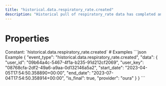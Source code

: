```yaml
---
title: "historical.data.respiratory_rate.created"
description: "Historical pull of respiratory_rate data has completed and you can now pull data for this resource."
---
```

# Properties
<ResponseField name="event_type" type="const string" required="true">
Constant: `historical.data.respiratory_rate.created`
</ResponseField>
<ResponseField name="data" type="HistoricalDataCreated" required="true">
<Expandable title="HistoricalDataCreated" defaultOpen="true">
<ResponseField name="user_id" type="string" required="true">
</ResponseField>
<ResponseField name="user_key" type="string" required="true">
</ResponseField>
<ResponseField name="start_date" type="string" required="true">
</ResponseField>
<ResponseField name="end_date" type="string" required="true">
</ResponseField>
<ResponseField name="is_final" type="boolean" required="true">
</ResponseField>
<ResponseField name="provider" type="string" required="true">
</ResponseField>
</Expandable>
</ResponseField>
# Examples
<CodeGroup>
```json Example
{
  "event_type": "historical.data.respiratory_rate.created",
  "data": {
    "user_id": "09b64a4c-5467-4f1a-b235-91d212cf2069",
    "user_key": "08768cfa-2df2-49a6-a9aa-0d132146a5a2",
    "start_date": "2023-04-05T17:54:50.358890+00:00",
    "end_date": "2023-07-04T17:54:50.358914+00:00",
    "is_final": true,
    "provider": "oura"
  }
}
```
</CodeGroup>
